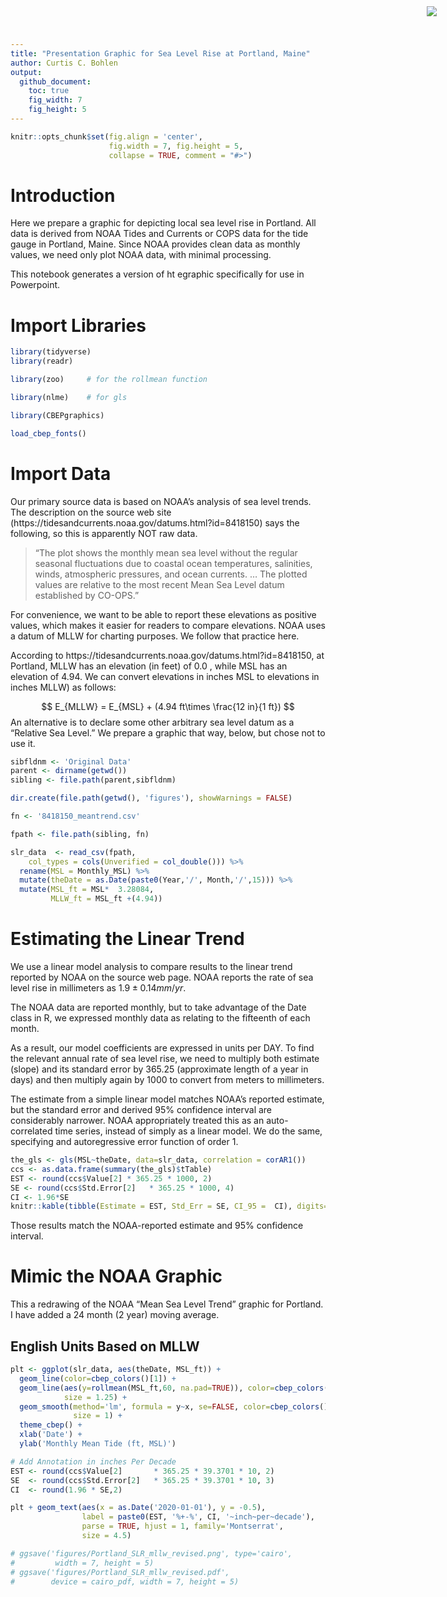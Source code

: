 ```yaml
---
title: "Presentation Graphic for Sea Level Rise at Portland, Maine"
author: Curtis C. Bohlen
output:
  github_document:
    toc: true
    fig_width: 7
    fig_height: 5
---
```


<img
    src="https://www.cascobayestuary.org/wp-content/uploads/2014/04/logo_sm.jpg"
    style="position:absolute;top:10px;right:50px;" />


```r
knitr::opts_chunk$set(fig.align = 'center',
                      fig.width = 7, fig.height = 5,
                      collapse = TRUE, comment = "#>")
```
 
# Introduction
Here we prepare a graphic for depicting local sea level rise in Portland.  All
data is derived from NOAA Tides and Currents or COPS data for the tide gauge in
Portland, Maine.  Since NOAA provides clean data as monthly values, we need only
plot NOAA data, with minimal processing.

This notebook generates a version of ht egraphic specifically for use in 
Powerpoint.

# Import Libraries
```r
library(tidyverse)
library(readr)

library(zoo)     # for the rollmean function

library(nlme)    # for gls

library(CBEPgraphics)

load_cbep_fonts()
```


# Import Data
Our primary source data is based on NOAA's analysis of sea level trends.  The
description on the source web site
(https://tidesandcurrents.noaa.gov/datums.html?id=8418150) says the following,
so this is apparently NOT raw data.

> "The plot shows the monthly mean sea level without the regular seasonal
fluctuations due to coastal ocean temperatures, salinities, winds,
atmospheric pressures, and ocean currents. ... The plotted values are relative
to the most recent Mean Sea Level datum established by CO-OPS."

For convenience, we want to be able to report these elevations as positive
values, which makes it easier for readers to compare elevations.  NOAA uses a
datum of MLLW for charting purposes.  We follow that practice here.

According to https://tidesandcurrents.noaa.gov/datums.html?id=8418150, 
at Portland, MLLW has an elevation (in feet) of 0.0 , while MSL has an elevation
of 4.94.  We can convert elevations in inches MSL to elevations in inches 
MLLW) as follows:  

$$
E_{MLLW} = E_{MSL} + (4.94 ft\times \frac{12 in}{1 ft})
$$
An alternative is to declare some other arbitrary sea level datum as a "Relative
Sea Level."  We prepare a graphic that way, below, but chose not to use it.

```r
sibfldnm <- 'Original Data'
parent <- dirname(getwd())
sibling <- file.path(parent,sibfldnm)

dir.create(file.path(getwd(), 'figures'), showWarnings = FALSE)
```

```r

fn <- '8418150_meantrend.csv'

fpath <- file.path(sibling, fn)

slr_data  <- read_csv(fpath, 
    col_types = cols(Unverified = col_double())) %>%
  rename(MSL = Monthly_MSL) %>%
  mutate(theDate = as.Date(paste0(Year,'/', Month,'/',15))) %>%
  mutate(MSL_ft = MSL*  3.28084,
         MLLW_ft = MSL_ft +(4.94))
```

# Estimating the Linear Trend  
We use a linear model analysis to compare results to the linear trend reported
by NOAA on the source web page.  NOAA reports the rate of sea level rise in
millimeters as $1.9 \pm 0.14 mm /yr$.

The NOAA data are reported monthly, but to take advantage of the Date class in
R, we expressed monthly data as relating to the fifteenth of each month.  

As a result, our model coefficients are expressed in units per DAY. To find the
relevant annual rate of sea level rise, we need to multiply both estimate
(slope) and its standard error by 365.25 (approximate length of a year in days)
and then multiply again by 1000 to convert from meters to millimeters.

The estimate from a simple linear model matches NOAA's reported estimate, but
the standard error and derived 95% confidence interval are  considerably
narrower.  NOAA appropriately treated this as an auto-correlated time series,
instead of simply as a linear model. We do the same, specifying and
autoregressive error function of order 1.

```r
the_gls <- gls(MSL~theDate, data=slr_data, correlation = corAR1())
ccs <- as.data.frame(summary(the_gls)$tTable)
EST <- round(ccs$Value[2] * 365.25 * 1000, 2)
SE <- round(ccs$Std.Error[2]   * 365.25 * 1000, 4)
CI <- 1.96*SE
knitr::kable(tibble(Estimate = EST, Std_Err = SE, CI_95 =  CI), digits= c(2,4,4))
```

Those results match the NOAA-reported estimate and 95% confidence interval.

# Mimic the NOAA Graphic
This a redrawing of the NOAA "Mean Sea Level Trend" graphic for Portland. I have
added a 24 month (2 year) moving average.

## English Units Based on MLLW
```r
plt <- ggplot(slr_data, aes(theDate, MSL_ft)) + 
  geom_line(color=cbep_colors()[1]) +
  geom_line(aes(y=rollmean(MSL_ft,60, na.pad=TRUE)), color=cbep_colors()[2],
            size = 1.25) +
  geom_smooth(method='lm', formula = y~x, se=FALSE, color=cbep_colors()[3],
              size = 1) + 
  theme_cbep() + 
  xlab('Date') + 
  ylab('Monthly Mean Tide (ft, MSL)')

# Add Annotation in inches Per Decade
EST <- round(ccs$Value[2]       * 365.25 * 39.3701 * 10, 2)  
SE  <- round(ccs$Std.Error[2]   * 365.25 * 39.3701 * 10, 3)
CI  <- round(1.96 * SE,2)

plt + geom_text(aes(x = as.Date('2020-01-01'), y = -0.5),
                label = paste0(EST, '%+-%', CI, '~inch~per~decade'),
                parse = TRUE, hjust = 1, family='Montserrat',
                size = 4.5)

# ggsave('figures/Portland_SLR_mllw_revised.png', type='cairo',
#         width = 7, height = 5)
# ggsave('figures/Portland_SLR_mllw_revised.pdf', 
#        device = cairo_pdf, width = 7, height = 5)
```


